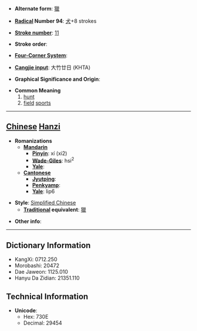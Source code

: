 * '''Alternate form''': [[獵]]

* '''[[Wiktionary:Chinese radical index| Radical]] Number 94''': [[Wiktionary:Chinese radical index 犬|犬]]+8 strokes

* '''[[Wiktionary:Chinese total strokes index|Stroke number]]''': [[Wiktionary:Chinese total strokes index 11|11]]

* '''Stroke order''': 

* '''[[Wiktionary:Chinese four corner index|Four-Corner System]]''': 

* '''[[Wiktionary:Chinese Cangjie index|Cangjie input]]''': 大竹廿日 (KHTA)

* '''Graphical Significance and Origin''': 

* '''Common Meaning'''
*#[[hunt]]
*# [[field]] [[sport]]s


----

== [[Chinese]] [[Hanzi]] ==

* '''Romanizations'''
** '''[[Mandarin]]'''
*** '''[[Pinyin]]''': xí (xi2)
*** '''[[Wade-Giles]]''': hsi<sup>2</sup>
*** '''[[Yale]]''': 
** '''[[Cantonese]]'''
*** '''[[Jyutping]]''':
*** '''[[Penkyamp]]''': 
*** '''[[Yale]]''': lip6

* '''Style''': [[Simplified Chinese]] 
** '''[[Traditional Chinese|Traditional]] equivalent''': [[獵]]

* '''Other info''': 

----

== Dictionary Information ==

* KangXi: 0712.250
* Morobashi: 20472
* Dae Jaweon: 1125.010
* Hanyu Da Zidian: 21351.110

== Technical Information ==

* '''Unicode''':
** Hex: 730E
** Decimal: 29454